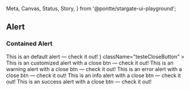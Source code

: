   Meta,
  Canvas,
  Status,
  Story,
} from '@pontte/stargate-ui-playground';


<Meta title="Core/Alert" component={Alert} />

## Alert

<Status type="rc" />

### Contained Alert

<Canvas>
  <Alert contained>This is an default alert — check it out!</Alert>
</Canvas>

<Canvas>
  <Alert
    contained
    close
    icon={<SvgIconClose />}
    className="testeCloseButton"
  >
    This is an customized alert with a close btn — check it out!
  </Alert>
</Canvas>

<Canvas>
  <Alert severity="warning" contained close>This is an warning alert with a close btn — check it out!</Alert>
</Canvas>

<Canvas>
  <Alert severity="error" contained close>This is an error alert with a close btn — check it out!</Alert>
</Canvas>

<Canvas>
  <Alert severity="info" contained close>This is an info alert with a close btn — check it out!</Alert>
</Canvas>

<Canvas>
  <Alert severity="success" contained close>This is an success alert with a close btn — check it out!</Alert>
</Canvas>

